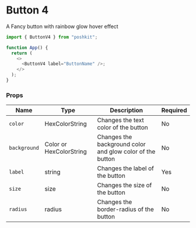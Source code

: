 <!-- Custom-MDX-Documentation.mdx -->

# Button 4

A Fancy button with rainbow glow hover effect

```js
import { ButtonV4 } from "poshkit";

function App() {
  return (
    <>
      <ButtonV4 label="ButtonName" />;
    </>
  );
}
```

### Props

| Name         | Type                    | Description                                               | Required |
| ------------ | ----------------------- | --------------------------------------------------------- | -------- |
| `color`      | HexColorString          | Changes the text color of the button                      | No       |
| `background` | Color or HexColorString | Changes the background color and glow color of the button | No       |
| `label`      | string                  | Changes the label of the button                           | Yes      |
| `size`       | size                    | Changes the size of the button                            | No       |
| `radius`     | radius                  | Changes the border-radius of the button                   | No       |

